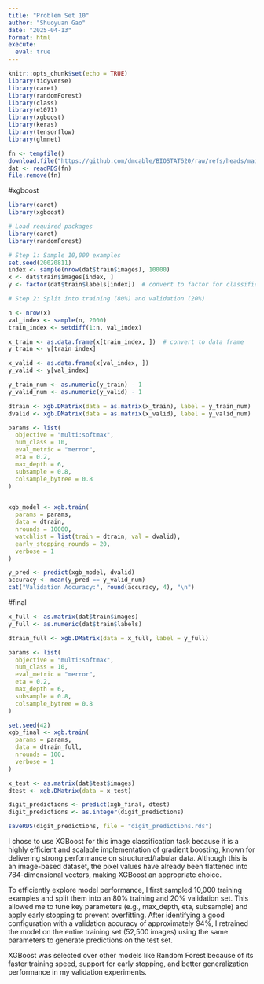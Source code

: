 ```yaml
---
title: "Problem Set 10"
author: "Shuoyuan Gao"
date: "2025-04-13"
format: html
execute: 
  eval: true
---
```


```r
knitr::opts_chunk$set(echo = TRUE)
library(tidyverse)
library(caret)
library(randomForest)
library(class)
library(e1071)
library(xgboost)
library(keras)
library(tensorflow)
library(glmnet)
```

```r
fn <- tempfile()
download.file("https://github.com/dmcable/BIOSTAT620/raw/refs/heads/main/data/pset-10-mnist.rds", fn)
dat <- readRDS(fn)
file.remove(fn)
```

#xgboost
```r
library(caret)
library(xgboost)

# Load required packages
library(caret)
library(randomForest)

# Step 1: Sample 10,000 examples
set.seed(20020811)
index <- sample(nrow(dat$train$images), 10000)
x <- dat$train$images[index, ]
y <- factor(dat$train$labels[index])  # convert to factor for classification

# Step 2: Split into training (80%) and validation (20%)

n <- nrow(x)
val_index <- sample(n, 2000)
train_index <- setdiff(1:n, val_index)

x_train <- as.data.frame(x[train_index, ])  # convert to data frame
y_train <- y[train_index]

x_valid <- as.data.frame(x[val_index, ])
y_valid <- y[val_index]

y_train_num <- as.numeric(y_train) - 1
y_valid_num <- as.numeric(y_valid) - 1

dtrain <- xgb.DMatrix(data = as.matrix(x_train), label = y_train_num)
dvalid <- xgb.DMatrix(data = as.matrix(x_valid), label = y_valid_num)

params <- list(
  objective = "multi:softmax",
  num_class = 10,
  eval_metric = "merror",
  eta = 0.2,
  max_depth = 6,
  subsample = 0.8,
  colsample_bytree = 0.8
)


xgb_model <- xgb.train(
  params = params,
  data = dtrain,
  nrounds = 10000, 
  watchlist = list(train = dtrain, val = dvalid),
  early_stopping_rounds = 20,
  verbose = 1
)

y_pred <- predict(xgb_model, dvalid)
accuracy <- mean(y_pred == y_valid_num)
cat("Validation Accuracy:", round(accuracy, 4), "\n")

```


#final
```r
x_full <- as.matrix(dat$train$images)
y_full <- as.numeric(dat$train$labels)

dtrain_full <- xgb.DMatrix(data = x_full, label = y_full)

params <- list(
  objective = "multi:softmax",
  num_class = 10,
  eval_metric = "merror",
  eta = 0.2,
  max_depth = 6,
  subsample = 0.8,
  colsample_bytree = 0.8
)

set.seed(42)
xgb_final <- xgb.train(
  params = params,
  data = dtrain_full,
  nrounds = 100,
  verbose = 1
)

x_test <- as.matrix(dat$test$images)
dtest <- xgb.DMatrix(data = x_test)

digit_predictions <- predict(xgb_final, dtest)
digit_predictions <- as.integer(digit_predictions)

saveRDS(digit_predictions, file = "digit_predictions.rds")

```



I chose to use XGBoost for this image classification task because it is a highly efficient and scalable implementation of gradient boosting, known for delivering strong performance on structured/tabular data. Although this is an image-based dataset, the pixel values have already been flattened into 784-dimensional vectors, making XGBoost an appropriate choice.

To efficiently explore model performance, I first sampled 10,000 training examples and split them into an 80% training and 20% validation set. This allowed me to tune key parameters (e.g., max_depth, eta, subsample) and apply early stopping to prevent overfitting. After identifying a good configuration with a validation accuracy of approximately 94%, I retrained the model on the entire training set (52,500 images) using the same parameters to generate predictions on the test set.

XGBoost was selected over other models like Random Forest because of its faster training speed, support for early stopping, and better generalization performance in my validation experiments.
